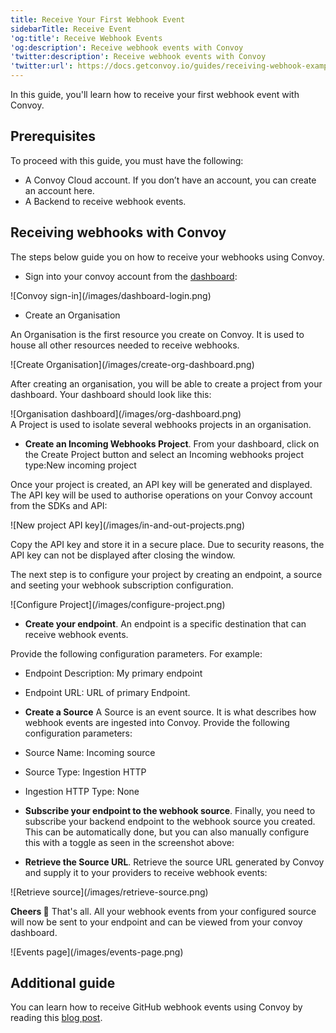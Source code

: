 ```yaml
---
title: Receive Your First Webhook Event
sidebarTitle: Receive Event
'og:title': Receive Webhook Events
'og:description': Receive webhook events with Convoy
'twitter:description': Receive webhook events with Convoy
'twitter:url': https://docs.getconvoy.io/guides/receiving-webhook-example
---
```


In this guide, you'll learn how to receive your first webhook event with Convoy.

## Prerequisites

To proceed with this guide, you must have the following:

- A Convoy Cloud account. If you don’t have an account, you can create an account here.
- A Backend to receive webhook events.

## Receiving webhooks with Convoy

The steps below guide you on how to receive your webhooks using Convoy.

- Sign into your convoy account from the [dashboard](https://dashboard.getconvoy.io/):

<Frame>![Convoy sign-in](/images/dashboard-login.png)</Frame>

- Create an Organisation

An Organisation is the first resource you create on Convoy. It is used to house all other resources needed to receive webhooks.

<Frame>![Create Organisation](/images/create-org-dashboard.png)</Frame>

After creating an organisation, you will be able to create a project from your dashboard. Your dashboard should look like this:

<Frame>![Organisation dashboard](/images/org-dashboard.png)</Frame>

<br />

<Tip>
  A Project is used to isolate several webhooks projects in an organisation.
</Tip>

- **Create an Incoming Webhooks Project**. From your dashboard, click on the Create Project button and select an Incoming webhooks project type:New incoming project

Once your project is created, an API key will be generated and displayed. The API key will be used to authorise operations on your Convoy account from the SDKs and API:

<Frame>![New project API key](/images/in-and-out-projects.png)</Frame>

Copy the API key and store it in a secure place. Due to security reasons, the API key can not be displayed after closing the window.

The next step is to configure your project by creating an endpoint, a source and seeting your webhook subscription configuration.

<Frame>![Configure Project](/images/configure-project.png)</Frame>

- **Create your endpoint**. An endpoint is a specific destination that can receive webhook events.

Provide the following configuration parameters. For example:

- Endpoint Description: My primary endpoint
- Endpoint URL: URL of primary Endpoint.
- **Create a Source** A Source is an event source. It is what describes how webhook events are ingested into Convoy. Provide the following configuration parameters:
- Source Name: Incoming source
- Source Type: Ingestion HTTP
- Ingestion HTTP Type: None

- **Subscribe your endpoint to the webhook source**. Finally, you need to subscribe your backend endpoint to the webhook source you created. This can be automatically done, but you can also manually configure this with a toggle as seen in the screenshot above:

- **Retrieve the Source URL**. Retrieve the source URL generated by Convoy and supply it to your providers to receive webhook events:

<Frame>![Retrieve source](/images/retrieve-source.png)</Frame>

**Cheers 🎉** That's all. All your webhook events from your configured source will now be sent to your endpoint and can be viewed from your convoy dashboard.

<Frame>![Events page](/images/events-page.png)</Frame>

## Additional guide

You can learn how to receive GitHub webhook events using Convoy by reading this [blog post](https://getconvoy.io/blog/receiving-wehbook-events-from-github-with-convoy).
